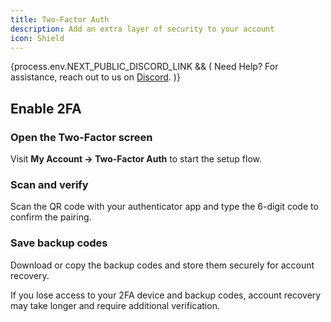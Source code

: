 ```yaml
---
title: Two-Factor Auth
description: Add an extra layer of security to your account
icon: Shield
---
```



{process.env.NEXT_PUBLIC_DISCORD_LINK && (
<Callout>
  Need Help? For assistance, reach out to us on <a href={process.env.NEXT_PUBLIC_DISCORD_LINK} target="_blank">Discord</a>.
</Callout>
)}

## Enable 2FA

<Steps>
  <Step>
    <h3 className="!mt-0">Open the Two-Factor screen</h3>
    <p>
      Visit <strong>My Account → Two-Factor Auth</strong> to start the setup
      flow.
    </p>
  </Step>
  <Step>
    <h3 className="!mt-0">Scan and verify</h3>
    <p>
      Scan the QR code with your authenticator app and type the 6-digit code to
      confirm the pairing.
    </p>
  </Step>
  <Step>
    <h3 className="!mt-0">Save backup codes</h3>
    <p>
      Download or copy the backup codes and store them securely for account
      recovery.
    </p>
  </Step>
</Steps>

<Callout type="warning">
If you lose access to your 2FA device and backup codes, account recovery may take longer and require additional verification.
</Callout>
